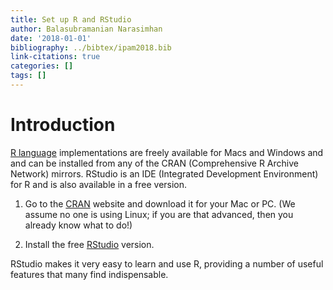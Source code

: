 ```yaml
---
title: Set up R and RStudio
author: Balasubramanian Narasimhan
date: '2018-01-01'
bibliography: ../bibtex/ipam2018.bib
link-citations: true
categories: []
tags: []
---
```


# Introduction

[R language](https://www.r-project.org) implementations are freely
available for Macs and Windows and and can be installed from any of
the CRAN (Comprehensive R Archive Network) mirrors. RStudio is an IDE
(Integrated Development Environment) for R and is also available in a
free version.

1. Go to the [CRAN](https://cloud.r-project.org/) website and download
   it for your Mac or PC. (We assume no one is using Linux; if you are
   that advanced, then you already know what to do!)

2. Install the free
   [RStudio](https://www.rstudio.com/products/rstudio/download/)
   version.

RStudio makes it very easy to learn and use R, providing a number of
useful features that many find indispensable.

